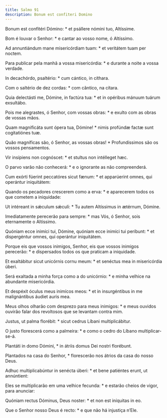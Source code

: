 ```yaml
---
title: Salmo 91
description: Bonum est confiteri Domino
---
```


<div class="side-by-side not-content">

Bonum est confitéri Dómino: * et psállere nómini tuo, Altíssime.

Bom é louvar o Senhor: * e cantar ao vosso nome, ó Altíssimo.

Ad annuntiándum mane misericórdiam tuam: * et veritátem tuam per noctem.

Para publicar pela manhã a vossa misericórdia: * e durante a noite a vossa verdade.

In decachórdo, psaltério: * cum cántico, in cíthara.

Com o saltério de dez cordas: * com cântico, na cítara.

Quia delectásti me, Dómine, in factúra tua: * et in opéribus mánuum tuárum exsultábo.

Pois me alegrastes, ó Senhor, com vossas obras: * e exulto com as obras de vossas mãos.

Quam magnificáta sunt ópera tua, Dómine! * nimis profúndæ factæ sunt cogitatiónes tuæ.

Quão magníficas são, ó Senhor, as vossas obras! * Profundíssimos são os vossos pensamentos.

Vir insípiens non cognóscet: * et stultus non intélleget hæc.

O parvo varão não conhecerá: * e o ignorante as não compreenderá.

Cum exórti fúerint peccatóres sicut fænum: * et apparúerint omnes, qui operántur iniquitátem:

Quando os pecadores crescerem como a erva: * e aparecerem todos os que cometem a iniquidade:

Ut intéreant in sǽculum sǽculi: * Tu autem Altíssimus in ætérnum, Dómine.

Imediatamente perecerão para sempre: * mas Vós, ó Senhor, sois eternamente o Altíssimo.

Quóniam ecce inimíci tui, Dómine, quóniam ecce inimíci tui períbunt: * et dispergéntur omnes, qui operántur iniquitátem.

Porque eis que vossos inimigos, Senhor, eis que vossos inimigos perecerão: * e dispersados todos os que praticam a iniquidade.

Et exaltábitur sicut unicórnis cornu meum: * et senéctus mea in misericórdia úberi.

Será exaltada a minha força como a do unicórnio: * e minha velhice na abundante misericórdia.

Et despéxit óculus meus inimícos meos: * et in insurgéntibus in me malignántibus áudiet auris mea.

Meus olhos olharão com desprezo para meus inimigos: * e meus ouvidos ouvirão falar dos revoltosos que se levantam contra mim.

Justus, ut palma florébit: * sicut cedrus Líbani multiplicábitur.

O justo florescerá como a palmeira: * e como o cedro do Líbano multiplicar-se-á.

Plantáti in domo Dómini, * in átriis domus Dei nostri florébunt.

Plantados na casa do Senhor, * florescerão nos átrios da casa do nosso Deus.

Adhuc multiplicabúntur in senécta úberi: * et bene patiéntes erunt, ut annúntient:

Eles se multiplicarão em uma velhice fecunda: * e estarão cheios de vigor, para anunciar:

Quóniam rectus Dóminus, Deus noster: * et non est iníquitas in eo.

Que o Senhor nosso Deus é recto: * e que não há injustiça n’Ele.

</div>
